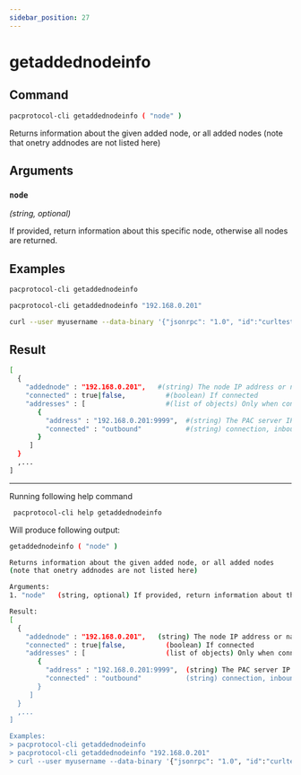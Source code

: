 ```yaml
---
sidebar_position: 27
---
```


# getaddednodeinfo
## Command

```bash
pacprotocol-cli getaddednodeinfo ( "node" )
```

Returns information about the given added node, or all added nodes
(note that onetry addnodes are not listed here)



## Arguments

### `node` 
*(string, optional)*

If provided, return information about this specific node, otherwise all nodes are returned.


## Examples
```bash
pacprotocol-cli getaddednodeinfo 
```

```bash
pacprotocol-cli getaddednodeinfo "192.168.0.201"
```

```bash
curl --user myusername --data-binary '{"jsonrpc": "1.0", "id":"curltest", "method": "getaddednodeinfo", "params": ["192.168.0.201"] }' -H 'content-type: text/plain;' http://127.0.0.1:1111/
```
## Result
```bash
[
  {
    "addednode" : "192.168.0.201",   #(string) The node IP address or name #(as provided to addnode)
    "connected" : true|false,          #(boolean) If connected
    "addresses" : [                    #(list of objects) Only when connected = true
       {
         "address" : "192.168.0.201:9999",  #(string) The PAC server IP and port we're connected to
         "connected" : "outbound"           #(string) connection, inbound or outbound
       }
     ]
  }
  ,...
]
```


___

Running following help command
```bash
 pacprotocol-cli help getaddednodeinfo
```
Will produce following output:


```bash
getaddednodeinfo ( "node" )

Returns information about the given added node, or all added nodes
(note that onetry addnodes are not listed here)

Arguments:
1. "node"   (string, optional) If provided, return information about this specific node, otherwise all nodes are returned.

Result:
[
  {
    "addednode" : "192.168.0.201",   (string) The node IP address or name (as provided to addnode)
    "connected" : true|false,          (boolean) If connected
    "addresses" : [                    (list of objects) Only when connected = true
       {
         "address" : "192.168.0.201:9999",  (string) The PAC server IP and port we're connected to
         "connected" : "outbound"           (string) connection, inbound or outbound
       }
     ]
  }
  ,...
]

Examples:
> pacprotocol-cli getaddednodeinfo 
> pacprotocol-cli getaddednodeinfo "192.168.0.201"
> curl --user myusername --data-binary '{"jsonrpc": "1.0", "id":"curltest", "method": "getaddednodeinfo", "params": ["192.168.0.201"] }' -H 'content-type: text/plain;' http://127.0.0.1:1111/

```

